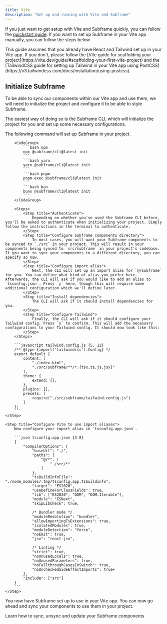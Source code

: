 ```yaml
---
title: Vite
description: "Get up and running with Vite and Subframe"
---
```


If you just want to get setup with Vite and Subframe quickly, you can follow the [quickstart guide](/for-developers/getting-started/quickstart). If you want to set up Subframe in your Vite app manually, you can follow the steps below.

<Note>
    This guide assumes that you already have React and Tailwind set up in your Vite app. If you don't, please follow the [Vite guide for scaffolding your project](https://vite.dev/guide/#scaffolding-your-first-vite-project) and the [TailwindCSS guide for setting up Tailwind in your Vite app using PostCSS](https://v3.tailwindcss.com/docs/installation/using-postcss).
</Note>

## Initialize Subframe

To be able to sync our components within our Vite app and use them, we will need to initialize the project and configure it to be able to style Subframe.

The easiest way of doing so is the Subframe CLI, which will initialize the project for you and set up some necessary configurations.


<Steps>
    <Step title="Run the Subframe CLI">
        The following command will set up Subframe in your project.

        <CodeGroup>
            ```bash npm
            npx @subframe/cli@latest init
            ```
            ```bash yarn
            yarn @subframe/cli@latest init
            ```
            ```bash pnpm
            pnpm exec @subframe/cli@latest init
            ```
            ```bash bun
            bunx @subframe/cli@latest init
            ```
        </CodeGroup>

        <Steps>
            <Step title="Authenticate">
                Depending on whether you've used the Subframe CLI before, you'll be asked to authenticate when initializing your project. Simply follow the instructions in the terminal to authenticate.
            </Step>
            <Step title="Configure Subframe components directory">
                In most cases, you will want your Subframe components to be synced to `./src` in your project. This will result in your components being synced to `src/subframe` in your project's codebase. If you want to sync your components to a different directory, you can specify so now.
            </Step>
            <Step title="Configure import alias">
                Next, the CLI will set up an import alias for `@/subframe` for you. You can define what kind of alias you prefer here. Afterwards, the CLi will ask if you would like to add an alias to `tsconfig.json`. Press `y` here, though this will require some additional configuration which we'll define later.
            </Step>
            <Step title="Install dependencies">
                The CLI will ask if it should install dependencies for you. 
            </Step>
            <Step title="Configure Tailwind">
                Finally, the CLI will ask if it should configure your Tailwind config. Press `y` to confirm. This will add the necessary configurations to your Tailwind config. It should now look like this:
            </Step>
        </Steps>

        ```javascript tailwind.config.js {5, 12}
        /** @type {import('tailwindcss').Config} */
        export default {
            content: [
                "./index.html",
                "./src/subframe/**/*.{tsx,ts,js,jsx}" 
            ],
            theme: {
                extend: {},
            },
            plugins: [],
            presets: [
                require("./src/subframe/tailwind.config.js")
            ]
        };
        ```
    </Step>

    <Step title="Configure Vite to use import aliases">
        Now configure your import alias in `tsconfig.app.json`.

        ```json tsconfig.app.json {3-8}
        {
            "compilerOptions": {
                "baseUrl": "./",
                "paths": {
                    "@/*": [
                        "./src/*"
                    ]
                },
                "tsBuildInfoFile": "./node_modules/.tmp/tsconfig.app.tsbuildinfo",
                "target": "ES2020",
                "useDefineForClassFields": true,
                "lib": ["ES2020", "DOM", "DOM.Iterable"],
                "module": "ESNext",
                "skipLibCheck": true,

                /* Bundler mode */
                "moduleResolution": "bundler",
                "allowImportingTsExtensions": true,
                "isolatedModules": true,
                "moduleDetection": "force",
                "noEmit": true,
                "jsx": "react-jsx",

                /* Linting */
                "strict": true,
                "noUnusedLocals": true,
                "noUnusedParameters": true,
                "noFallthroughCasesInSwitch": true,
                "noUncheckedSideEffectImports": true+
            },
            "include": ["src"]
        }
        ```
    </Step>
</Steps>

You now have Subframe set up to use in your Vite app. You can now go ahead and sync your components to use them in your project.

<Card title="Syncing components" href="/for-developers/developing-with-subframe/basics/syncing-components">
    Learn how to sync, unsync and update your Subframe components
</Card>